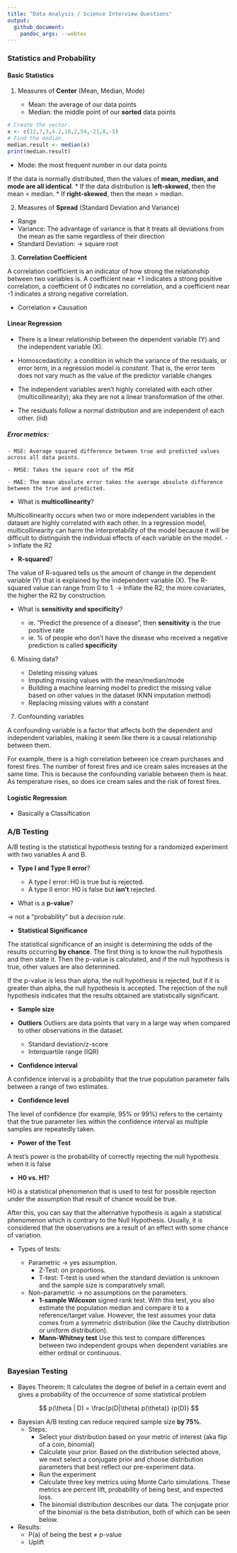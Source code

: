 ```yaml
---
title: "Data Analysis / Science Interview Questions"
output:
  github_document:
    pandoc_args: --webtex
---
```


### Statistics and Probability

#### Basic Statistics

1. Measures of **Center** (Mean, Median, Mode)

   - Mean: the average of our data points
   - Median: the middle point of our **sorted** data points
   
```r
# Create the vector.
x <- c(12,7,3,4.2,18,2,54,-21,8,-5)
# Find the median.
median.result <- median(x)
print(median.result)
```

   - Mode: the most frequent number in our data points

If the data is normally distributed, then the values of **mean, median, and mode are all identical**.
* If the data distribution is **left-skewed**, then the mean < median. 
* If **right-skewed**, then the mean > median.

2. Measures of **Spread** (Standard Deviation and Variance)

  - Range
  - Variance: The advantage of variance is that it treats all deviations from the mean as the same regardless of their direction
  - Standard Deviation: -> square root
  
3. **Correlation Coefficient**

A correlation coefficient is an indicator of how strong the relationship between two variables is. A coefficient near +1 indicates a strong positive correlation, a coefficient of 0 indicates no correlation, and a coefficient near -1 indicates a strong negative correlation.

* Correlation  ≠ Causation

#### Linear Regression

* There is a linear relationship between the dependent variable (Y) and the independent variable (X).

* Homoscedasticity: a condition in which the variance of the residuals, or error term, in a regression model is *constant*. That is, the error term does not vary much as the value of the predictor variable changes

* The independent variables aren’t highly correlated with each other (multicollinearity); aka they are not a linear transformation of the other. 

* The residuals follow a normal distribution and are independent of each other. (iid)

##### Error metrics:

    - MSE: Average squared difference between true and predicted values across all data points. 

    - RMSE: Takes the square root of the MSE

    - MAE: The mean absolute error takes the average absolute difference between the true and predicted.


* What is **multicollinearity**? 

Multicollinearity occurs when two or more independent variables in the dataset are highly correlated with each other. In a regression model, multicollinearity can harm the interpretability of the model because it will be difficult to distinguish the individual effects of each variable on the model. -> Inflate the R2

* **R-squared**?

The value of R-squared tells us the amount of change in the dependent variable (Y) that is explained by the independent variable (X). The R-squared value can range from 0 to 1. 
-> Inflate the R2; the more covariates, the higher the R2 by construction.
  
* What is **sensitivity and specificity**?

    - ie. "Predict the presence of a disease", then **sensitivity** is the true positive rate
    - ie. % of people who don’t have the disease who received a negative prediction is called **specificity**

6. Missing data?

    - Deleting missing values
    - Imputing missing values with the mean/median/mode
    - Building a machine learning model to predict the missing value based on other values in the dataset (KNN imputation method)
    - Replacing missing values with a constant

7. Confounding variables

A confounding variable is a factor that affects both the dependent and independent variables, making it seem like there is a causal relationship between them.

For example, there is a high correlation between ice cream purchases and forest fires. The number of forest fires and ice cream sales increases at the same time. This is because the confounding variable between them is heat. As temperature rises, so does ice cream sales and the risk of forest fires.

#### Logistic Regression

* Basically a Classification 

### A/B Testing

A/B testing is the statistical hypothesis testing for a randomized experiment with two variables A and B. 

* **Type I and Type II error**?

    - A type I error: H0 is true but is rejected. 
    - A type II error: H0 is false but **isn’t** rejected.
    
* What is a **p-value**?

-> not a "probability" but a *decision rule*.

* **Statistical Significance**

The statistical significance of an insight is determining the odds of the results occurring **by chance**. The first thing is to know the null hypothesis and then state it. Then the p-value is calculated, and if the null hypothesis is true, other values are also determined. 

If the p-value is less than alpha, the null hypothesis is rejected, but if it is greater than alpha, the null hypothesis is accepted. The rejection of the null hypothesis indicates that the results obtained are statistically significant.

* **Sample size**

* **Outliers**
Outliers are data points that vary in a large way when compared to other observations in the dataset.

  - Standard deviation/z-score
  - Interquartile range (IQR)






* **Confidence interval**

A confidence interval is a probability that the true population parameter falls between a range of two estimates.

* **Confidence level**

The level of confidence (for example, 95% or 99%) refers to the certainty that the true parameter lies within the confidence interval as multiple samples are repeatedly taken.

* **Power of the Test**

A test's power is the probability of correctly rejecting the null hypothesis when it is false

* **H0 vs. H1**?

H0 is a statistical phenomenon that is used to test for possible rejection under the assumption that result of chance would be true.

After this, you can say that the alternative hypothesis is again a statistical phenomenon which is contrary to the Null Hypothesis. Usually, it is considered that the observations are a result of an effect with some chance of variation.

* Types of tests:
  
  - Parametric -> yes assumption.
     - Z-Test: on proportions. 
     - T-test: T-test is used when the standard deviation is unknown and the sample size is comparatively small.
  - Non-parametric -> no assumptions on the parameters.
       - **1-sample Wilcoxon** signed rank test. With this test, you also estimate the population median and compare it to a reference/target value. However, the test assumes your data comes from a symmetric distribution (like the Cauchy distribution or uniform distribution).
       - **Mann-Whitney test** Use this test to compare differences between two independent groups when dependent variables are either ordinal or continuous.

### Bayesian Testing

  - Bayes Theorem: It calculates the degree of belief in a certain event and gives a probability of the occurrence of some statistical problem

$$ p(\theta | D) = \frac{p(D|\theta) p(\theta)} {p(D)} $$

* Bayesian A/B testing can reduce required sample size **by 75%**.
  - Steps:
    * Select your distribution based on your metric of interest (aka flip of a coin, binomial)
    * Calculate your prior. Based on the distribution selected above, we next select a conjugate prior and choose distribution parameters that best reflect our pre-experiment data. 
    * Run the experiment
    * Calculate three key metrics using Monte Carlo simulations. These metrics are percent lift, probability of being best, and expected loss.
    * The binomial distribution describes our data. The conjugate prior of the binomial is the beta distribution, both of which can be seen below.
    
* Results:
  - P(a) of being the best ≠ p-value
  - Uplift 



